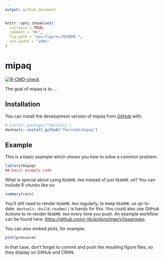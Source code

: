 ```yaml
---
output: github_document
---
```


<!-- README.md is generated from README.Rmd. Please edit that file -->

```r
knitr::opts_chunk$set(
  collapse = TRUE,
  comment = "#>",
  fig.path = "man/figures/README-",
  out.width = "100%"
)
```

# mipaq

<!-- badges: start -->
[![R-CMD-check](https://github.com/fhernanb/mipaq/actions/workflows/R-CMD-check.yaml/badge.svg)](https://github.com/fhernanb/mipaq/actions/workflows/R-CMD-check.yaml)
<!-- badges: end -->

The goal of mipaq is to ...

## Installation

You can install the development version of mipaq from [GitHub](https://github.com/) with:

``` r
# install.packages("devtools")
devtools::install_github("fhernanb/mipaq")
```

## Example

This is a basic example which shows you how to solve a common problem:

```r
library(mipaq)
## basic example code
```

What is special about using `README.Rmd` instead of just `README.md`? You can include R chunks like so:

```r
summary(cars)
```

You'll still need to render `README.Rmd` regularly, to keep `README.md` up-to-date. `devtools::build_readme()` is handy for this. You could also use GitHub Actions to re-render `README.Rmd` every time you push. An example workflow can be found here: <https://github.com/r-lib/actions/tree/v1/examples>.

You can also embed plots, for example:

```r
plot(pressure)
```

In that case, don't forget to commit and push the resulting figure files, so they display on GitHub and CRAN.
